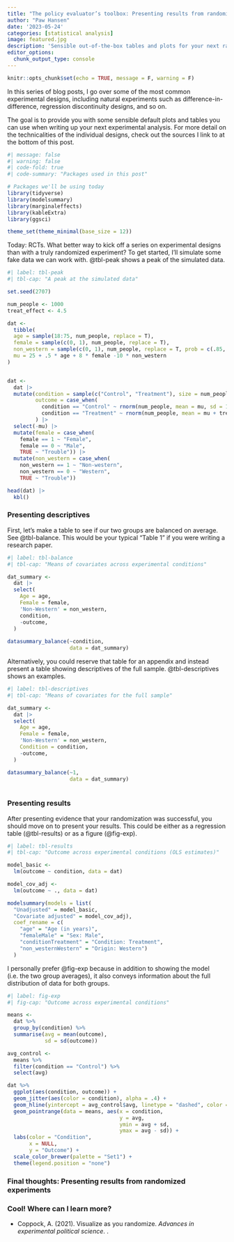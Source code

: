 ```yaml
---
title: "The policy evaluator’s toolbox: Presenting results from randomized experiments"
author: "Paw Hansen"
date: '2023-05-24'
categories: [statistical analysis]
image: featured.jpg
description: 'Sensible out-of-the-box tables and plots for your next randomized controlled trial'
editor_options: 
  chunk_output_type: console
---
```


```r
knitr::opts_chunk$set(echo = TRUE, message = F, warning = F) 
```

In this series of blog posts, I go over some of the most common experimental designs, including natural experiments such as difference-in-difference, regression discontinuity designs, and so on. 

The goal is to provide you with some sensible default plots and tables you can use when writing up your next experimental analysis. For more detail on the technicalities of the individual designs, check out the sources I link to at the bottom of this post. 

```r
#| message: false
#| warning: false
#| code-fold: true
#| code-summary: "Packages used in this post"

# Packages we'll be using today
library(tidyverse)
library(modelsummary)
library(marginaleffects)
library(kableExtra)
library(ggsci)

theme_set(theme_minimal(base_size = 12))

```

Today: RCTs. What better way to kick off a series on experimental designs than with a truly randomized experiment? To get started, I'll simulate some fake data we can work with. @tbl-peak shows a peak of the simulated data.  

```r
#| label: tbl-peak
#| tbl-cap: "A peak at the simulated data"

set.seed(2707)

num_people <- 1000
treat_effect <- 4.5

dat <- 
  tibble(
  age = sample(18:75, num_people, replace = T), 
  female = sample(c(0, 1), num_people, replace = T), 
  non_western = sample(c(0, 1), num_people, replace = T, prob = c(.85, .15)), 
  mu = 25 + .5 * age + 8 * female -10 * non_western
)


dat <- 
  dat |> 
  mutate(condition = sample(c("Control", "Treatment"), size = num_people, replace = TRUE), 
         outcome = case_when(
           condition == "Control" ~ rnorm(num_people, mean = mu, sd = 1),
           condition == "Treatment" ~ rnorm(num_people, mean = mu + treat_effect, sd = 1))
         ) |> 
  select(-mu) |> 
  mutate(female = case_when(
    female == 1 ~ "Female",
    female == 0 ~ "Male", 
    TRUE ~ "Trouble")) |>
  mutate(non_western = case_when(
    non_western == 1 ~ "Non-western",
    non_western == 0 ~ "Western",
    TRUE ~ "Trouble"))

head(dat) |>
  kbl()

```

### Presenting descriptives

First, let's make a table to see if our two groups are balanced on average. See @tbl-balance. This would be your typical "Table 1" if you were writing a research paper.  

```r
#| label: tbl-balance
#| tbl-cap: "Means of covariates across experimental conditions"

dat_summary <- 
  dat |> 
  select(
    Age = age,
    Female = female,
    'Non-Western' = non_western,
    condition,
    -outcome,
  )
  
datasummary_balance(~condition, 
                    data = dat_summary)
```

Alternatively, you could reserve that table for an appendix and instead present a table showing descriptives of the full sample. @tbl-descriptives shows an examples. 

```r
#| label: tbl-descriptives
#| tbl-cap: "Means of covariates for the full sample"

dat_summary <- 
  dat |> 
  select(
    Age = age,
    Female = female,
    'Non-Western' = non_western,
    Condition = condition,
    -outcome,
  )

datasummary_balance(~1, 
                    data = dat_summary)
  

```

### Presenting results

After presenting evidence that your randomization was successful, you should move on to present your results. This could be either as a regression table (@tbl-results) or as a figure (@fig-exp). 

```r
#| label: tbl-results
#| tbl-cap: "Outcome across experimental conditions (OLS estimates)"

model_basic <-
  lm(outcome ~ condition, data = dat)

model_cov_adj <-
  lm(outcome ~ ., data = dat)

modelsummary(models = list(
  "Unadjusted" = model_basic,
  "Covariate adjusted" = model_cov_adj),
  coef_rename = c(
    "age" = "Age (in years)",
    "femaleMale" = "Sex: Male",
    "conditionTreatment" = "Condition: Treatment",
    "non_westernWestern" = "Origin: Western")
  )

```

I personally prefer @fig-exp because in addition to showing the model (i.e. the two group averages), it also conveys information about the full distribution of data for both groups.  

```r
#| label: fig-exp
#| fig-cap: "Outcome across experimental conditions"

means <-
  dat %>%
  group_by(condition) %>%
  summarise(avg = mean(outcome),
            sd = sd(outcome)) 

avg_control <-
  means %>%
  filter(condition == "Control") %>%
  select(avg)

dat %>%
  ggplot(aes(condition, outcome)) +
  geom_jitter(aes(color = condition), alpha = .4) +
  geom_hline(yintercept = avg_control$avg, linetype = "dashed", color = "grey50") +
  geom_pointrange(data = means, aes(x = condition, 
                                    y = avg, 
                                    ymin = avg + sd, 
                                    ymax = avg - sd)) +
  labs(color = "Condition", 
       x = NULL, 
       y = "Outcome") +
  scale_color_brewer(palette = "Set1") +
  theme(legend.position = "none")

```

### Final thoughts: Presenting results from randomized experiments


### Cool! Where can I learn more?

* Coppock, A. (2021). Visualize as you randomize. _Advances in experimental political science_. .
